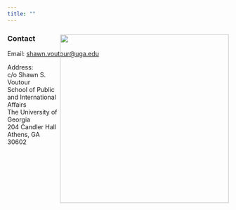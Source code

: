 ```yaml
---
title: ""
---
```


### Contact

Email: [shawn.voutour\@uga.edu](mailto:shawn.voutour@uga.edu)

<div style="float: right; position: relative; top: -80px;">
![](docs/IMG_0468.PNG){width=4in}
</div>

Address:\
c/o Shawn S. Voutour\
School of Public and International Affairs\
The University of Georgia\
204 Candler Hall\
Athens, GA 30602\
